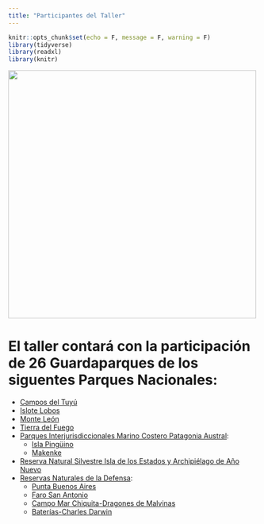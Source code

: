 ```yaml
---
title: "Participantes del Taller"
---
```


```r
knitr::opts_chunk$set(echo = F, message = F, warning = F)
library(tidyverse)
library(readxl)
library(knitr)
```

<img src="images/muestreo.JPG" width="500px"/>

<body>

<h2>

# El taller contará con la participación de 26 Guardaparques de los siguentes Parques Nacionales:

- [Campos del Tuyú](https://www.argentina.gob.ar/parquesnacionales/camposdeltuyu)
- [Islote Lobos](https://www.argentina.gob.ar/parquesnacionales/regionpatagonia/parque-nacional-islote-lobos)
- [Monte León](https://www.argentina.gob.ar/parquesnacionales/monteleon)
- [Tierra del Fuego](https://www.argentina.gob.ar/parquesnacionales/tierradelfuego)
- [Parques Interjurisdiccionales Marino Costero Patagonia Austral](https://www.argentina.gob.ar/parquesnacionales/marinocostero): 
  + [Isla Pingüino](https://www.argentina.gob.ar/parquesnacionales/islapinguino)
  + [Makenke](https://www.argentina.gob.ar/parquesnacionales/makenke)
- [Reserva Natural Silvestre Isla de los Estados y Archipiélago de Año Nuevo](https://www.argentina.gob.ar/parquesnacionales/isladelosestados) 
- [Reservas Naturales de la Defensa](https://www.argentina.gob.ar/parquesnacionales/reservas-naturales-defensa): 
  + [Punta Buenos Aires](https://www.argentina.gob.ar/parquesnacionales/puntabuenosaires)
  + [Faro San Antonio](https://web.archive.org/web/20120228014505/http://www.hidro.gov.ar/historia/FSanAntonio.ASP)
  + [Campo Mar Chiquita-Dragones de Malvinas](https://www.argentina.gob.ar/parquesnacionales/campomarchiquita)
  + [Baterías-Charles Darwin](https://www.argentina.gob.ar/parquesnacionales/charlesdarwin)

</h2>

</body>



